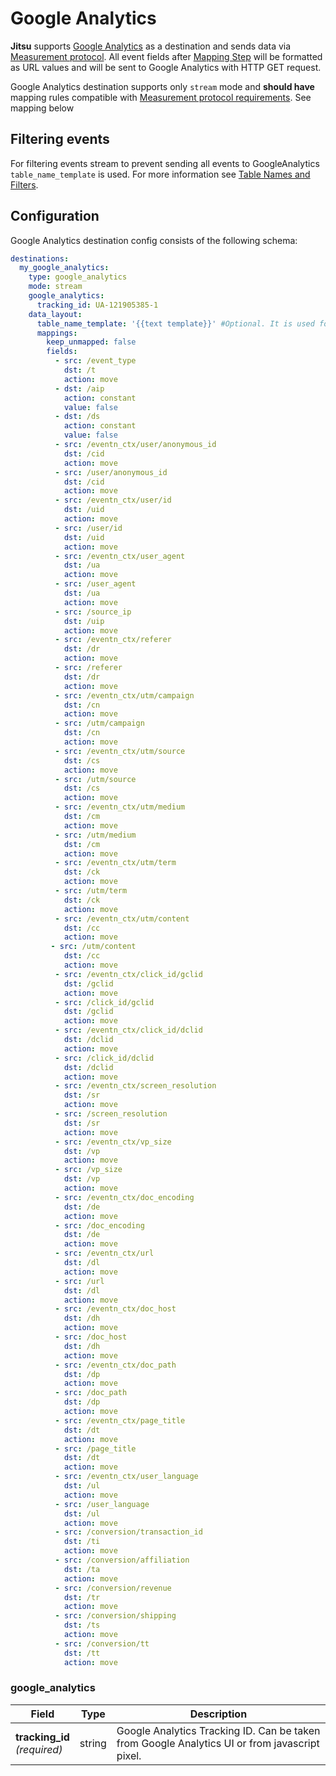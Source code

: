 # Google Analytics

**Jitsu** supports [Google Analytics](https://analytics.google.com/) as a destination and
sends data via [Measurement protocol](https://developers.google.com/analytics/devguides/collection/protocol/v1/reference).
All event fields after [Mapping Step](/docs/how-it-works/architecture#mapping-step) will be
formatted as URL values and will be sent to Google Analytics with HTTP GET request.

<Hint>
Google Analytics destination supports only <code inline="true">stream</code> mode and <b>should have</b> mapping rules
  compatible with <a href="https://developers.google.com/analytics/devguides/collection/protocol/v1/parameters">Measurement protocol requirements</a>. See mapping below
</Hint>

## Filtering events

For filtering events stream to prevent sending all events to GoogleAnalytics `table_name_template` is used. For more information see
[Table Names and Filters](/docs/configuration/table-names-and-filters#events-filtering).

## Configuration

Google Analytics destination config consists of the following schema:

```yaml
destinations:
  my_google_analytics:
    type: google_analytics
    mode: stream
    google_analytics:
      tracking_id: UA-121905385-1
    data_layout:
      table_name_template: '{{text template}}' #Optional. It is used for filtering events.
      mappings:
        keep_unmapped: false
        fields:
          - src: /event_type
            dst: /t
            action: move
          - dst: /aip
            action: constant
            value: false
          - dst: /ds
            action: constant
            value: false
          - src: /eventn_ctx/user/anonymous_id
            dst: /cid
            action: move
          - src: /user/anonymous_id
            dst: /cid
            action: move
          - src: /eventn_ctx/user/id
            dst: /uid
            action: move
          - src: /user/id
            dst: /uid
            action: move
          - src: /eventn_ctx/user_agent
            dst: /ua
            action: move
          - src: /user_agent
            dst: /ua
            action: move
          - src: /source_ip
            dst: /uip
            action: move
          - src: /eventn_ctx/referer
            dst: /dr
            action: move
          - src: /referer
            dst: /dr
            action: move
          - src: /eventn_ctx/utm/campaign
            dst: /cn
            action: move
          - src: /utm/campaign
            dst: /cn
            action: move
          - src: /eventn_ctx/utm/source
            dst: /cs
            action: move
          - src: /utm/source
            dst: /cs
            action: move
          - src: /eventn_ctx/utm/medium
            dst: /cm
            action: move
          - src: /utm/medium
            dst: /cm
            action: move
          - src: /eventn_ctx/utm/term
            dst: /ck
            action: move
          - src: /utm/term
            dst: /ck
            action: move
          - src: /eventn_ctx/utm/content
            dst: /cc
            action: move
         - src: /utm/content
            dst: /cc
            action: move
          - src: /eventn_ctx/click_id/gclid
            dst: /gclid
            action: move
          - src: /click_id/gclid
            dst: /gclid
            action: move
          - src: /eventn_ctx/click_id/dclid
            dst: /dclid
            action: move
          - src: /click_id/dclid
            dst: /dclid
            action: move
          - src: /eventn_ctx/screen_resolution
            dst: /sr
            action: move
          - src: /screen_resolution
            dst: /sr
            action: move
          - src: /eventn_ctx/vp_size
            dst: /vp
            action: move
          - src: /vp_size
            dst: /vp
            action: move
          - src: /eventn_ctx/doc_encoding
            dst: /de
            action: move
          - src: /doc_encoding
            dst: /de
            action: move
          - src: /eventn_ctx/url
            dst: /dl
            action: move
          - src: /url
            dst: /dl
            action: move
          - src: /eventn_ctx/doc_host
            dst: /dh
            action: move
          - src: /doc_host
            dst: /dh
            action: move
          - src: /eventn_ctx/doc_path
            dst: /dp
            action: move
          - src: /doc_path
            dst: /dp
            action: move
          - src: /eventn_ctx/page_title
            dst: /dt
            action: move
          - src: /page_title
            dst: /dt
            action: move
          - src: /eventn_ctx/user_language
            dst: /ul
            action: move
          - src: /user_language
            dst: /ul
            action: move
          - src: /conversion/transaction_id
            dst: /ti
            action: move
          - src: /conversion/affiliation
            dst: /ta
            action: move
          - src: /conversion/revenue
            dst: /tr
            action: move
          - src: /conversion/shipping
            dst: /ts
            action: move
          - src: /conversion/tt
            dst: /tt
            action: move
```

### google_analytics

<table>
  <thead>
    <tr>
      <th>Field</th>
      <th>Type</th>
      <th>Description</th>
    </tr>
  </thead>
  <tbody>
    <tr>
      <td>
          <b>tracking_id</b>
          <br />
          <em>(required)</em>
      </td>
      <td>string</td>
      <td>Google Analytics Tracking ID. Can be taken from Google Analytics UI or
        from javascript pixel.</td>
    </tr>
  </tbody>
</table>

